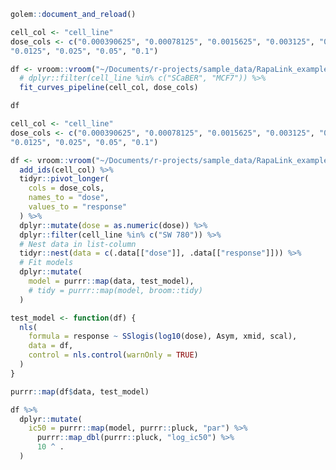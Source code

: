 ```r
golem::document_and_reload()

cell_col <- "cell_line"
dose_cols <- c("0.000390625", "0.00078125", "0.0015625", "0.003125", "0.00625", 
"0.0125", "0.025", "0.05", "0.1")

df <- vroom::vroom("~/Documents/r-projects/sample_data/RapaLink_example.csv") %>%
  # dplyr::filter(cell_line %in% c("SCaBER", "MCF7")) %>%
  fit_curves_pipeline(cell_col, dose_cols)

df
```






```r
cell_col <- "cell_line"
dose_cols <- c("0.000390625", "0.00078125", "0.0015625", "0.003125", "0.00625", 
"0.0125", "0.025", "0.05", "0.1")

df <- vroom::vroom("~/Documents/r-projects/sample_data/RapaLink_example.csv") %>%
  add_ids(cell_col) %>%
  tidyr::pivot_longer(
    cols = dose_cols,
    names_to = "dose",
    values_to = "response"
  ) %>%
  dplyr::mutate(dose = as.numeric(dose)) %>%
  dplyr::filter(cell_line %in% c("SW 780")) %>%
  # Nest data in list-column
  tidyr::nest(data = c(.data[["dose"]], .data[["response"]])) %>%
  # Fit models
  dplyr::mutate(
    model = purrr::map(data, test_model),
    # tidy = purrr::map(model, broom::tidy)
  )

```

```r
test_model <- function(df) {
  nls(
    formula = response ~ SSlogis(log10(dose), Asym, xmid, scal),
    data = df,
    control = nls.control(warnOnly = TRUE)
  )
}

purrr::map(df$data, test_model)
```

```r
df %>%
  dplyr::mutate(
    ic50 = purrr::map(model, purrr::pluck, "par") %>%
      purrr::map_dbl(purrr::pluck, "log_ic50") %>%
      10 ^ .
  )
```

